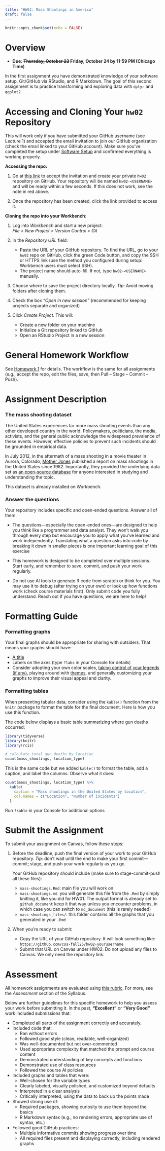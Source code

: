 ```yaml
---
title: "HW02: Mass Shootings in America"
draft: false
---
```


```r
knitr::opts_chunk$set(echo = FALSE)
```

# Overview
*
**Due: ~~Thursday, October 23~~ Friday, October 24 by 11:59 PM (Chicago Time)**

In the first assignment you have demonstrated knowledge of your software setup, Git/GitHub via RStudio, and R Markdown. The goal of this second assignment is to practice transforming and exploring data with `dplyr` and `ggplot2`.


# Accessing and Cloning Your `hw02` Repository

::: {.callout-important}
This will work only if you have submitted your GitHub username (see Lecture 1) and accepted the email invitation to join our GitHub organization (check the email linked to your GitHub account). Make sure you’ve completed the setup under [Software Setup](../setup/index.qmd) and confirmed everything is working properly.
:::

**Accessing the repo:** 

1. Go at [this link](https://classroom.github.com/a/pky4Murt) to accept the invitation and create your private `hw02` repository on GitHub. Your repository will be named `hw02-<USERNAME>` and will be ready within a few seconds. If this does not work, see the note in red above.

2. Once the repository has been created, click the link provided to access it.


**Cloning the repo into your Workbench:**

1. Log into *Workbench* and start a new project:  
   *File > New Project > Version Control > Git*

2. In the *Repository URL* field:
   - Paste the URL of your GitHub repository. To find the URL, go to your `hw02` repo on GitHub, click the green Code button, and copy the SSH or HTTPS link (use the method you configured during setup: Workbench users must select SSH).
   - The project name should auto-fill. If not, type `hw02-<USERNAME>` manually.

3. Choose where to save the project directory locally. *Tip:* Avoid moving folders after cloning them.  

4. Check the box *"Open in new session"* (recommended for keeping projects separate and organized)

5. Click *Create Project*. This will:
   - Create a new folder on your machine  
   - Initialize a Git repository linked to GitHub  
   - Open an RStudio Project in a new session


# General Homework Workflow

See [Homework 1](hw01.qmd) for details. The workflow is the same for all assignments (e.g., accept the repo, edit the files, save, then Pull – Stage – Commit – Push).


# Assignment Description

### The mass shooting dataset

The United States experiences far more mass shooting events than any other developed country in the world. Policymakers, politicians, the media, activists, and the general public acknowledge the widespread prevalence of these events. However, effective policies to prevent such incidents should be grounded in empirical data.

In July 2012, in the aftermath of a mass shooting in a movie theater in Aurora, Colorado,
[Mother Jones](https://www.motherjones.com/politics/2012/07/mass-shootings-map/) published a report on mass shootings in the United States since 1982. Importantly, they provided the underlying data set as [an open-source database](https://www.motherjones.com/politics/2012/12/mass-shootings-mother-jones-full-data/) for anyone interested in studying and understanding the topic.

This dataset is already installed on Workbench.

<!--
This dataset in included in the [`rcis`](https://github.com/css-materials/rcis) library on GitHub. 

* If you are working on Workbench, you should have everything already installed. Simply load the library by typing in your console `library(rcis)`, then load the dataset by typing `data("mass_shootings")`. Type `?mass_shootings` for detailed information on the variables and other coding information. I'd suggest to work with R version 4.2 on Workbench

* If you are using R on your local computer, you first need to install the `rcis` by typing in your console `remotes::install_github("css-materials/rcis")`. If you don't already have the `remotes` library installed, you will get an error. Go back and install it first using `install.packages()`, then install `rcis`. Finally, the mass shootings dataset can be loaded using `data("mass_shootings")`. Use the help function in R `?mass_shootings` for detailed information on the variables and other coding information.
-->

### Answer the questions

Your repository includes specific and open-ended questions. Answer all of them.

::: {.callout-note}

- The questions—especially the open-ended ones—are designed to help you think like a programmer and data analyst. They won’t walk you through every step but encourage you to apply what you’ve learned and work independently. Translating what a question asks into code by breaking it down in smaller pieces is one important learning goal of this exercise

- This homework is designed to be completed over multiple sessions. Start early, and remember to save, commit, and push your work regularly.

- Do not use AI tools to generate R code from scratch or think for you. You may use it to debug (after trying on your own) or look up how functions work (check course materials first). Only submit code you fully understand. Reach out if you have questions, we are here to help!
:::


# Formatting Guide

### Formatting graphs

Your final graphs should be appropriate for sharing with outsiders. That means your graphs should have:

* [A title](http://r4ds.had.co.nz/graphics-for-communication.html#label)
* Labels on the axes (type `?labs` in your Console for details)
* Consider adopting your own color scales, [taking control of your legends (if any)](http://www.cookbook-r.com/Graphs/Legends_(ggplot2)/), playing around with [themes](https://ggplot2.tidyverse.org/reference/index.html#section-themes), and generally customizing your graphs to improve their visual appeal and clarity.


### Formatting tables

When presenting tabular data, consider using the `kable()` function from the `knitr` package to format the table for the final document. Here is how you use this function.

The code below displays a basic table summarizing where gun deaths occurred:
```r
library(tidyverse)
library(knitr)
library(rcis)
```

```r
# calculate total gun deaths by location
count(mass_shootings, location_type)
```

This is the same code but we added `kable()` to format the table, add a caption, and label the columns. Observe what it does:
```r
count(mass_shootings, location_type) %>%
  kable(
    caption = "Mass shootings in the United States by location",
    col.names = c("Location", "Number of incidents")
  )
```

Run `?kable` in your Console for additional options

<!-- We expect you to use this function for formatting tabular data in this and future assigments. -->


# Submit the Assignment

To submit your assignment on Canvas, follow these steps:

1. Before the deadline, push the final version of your work to your GitHub repository. *Tip:* don’t wait until the end to make your first commit—commit; stage, and push your work regularly as you go.

   Your GitHub repository should include (make sure to stage-commit-push all these files):
   - `mass-shootings.Rmd`: main file you will work on
   - `mass-shootings.md`: you will generate this file from the `.Rmd` by simply knitting it, like you did for HW01. The output format is already set to `github_document` keep it that way unless you encounter problems, in which case you can switch to `md_document` (this is rarely needed)
   - `mass-shootings_files/`: this folder contains all the graphs that you generated in your `.Rmd`

2. When you're ready to submit:
   - Copy the URL of your GitHub repository. It will look something like: `https://github.com/css-fall25/hw02-yourusername`
   - Submit that URL on Canvas under HW02. Do not upload any files to Canvas. We only need the repository link.


# Assessment

All homework assignments are evaluated using [this rubric](https://docs.google.com/spreadsheets/d/1RAgv09Wn62X7-xsSb5bGBmEqAMFKh_om/edit?usp=sharing&ouid=112534119211880791899&rtpof=true&sd=true). For more, see the *Assessment* section of the Syllabus. 

Below are further guidelines for this specific homework to help you assess your work before submitting it. In the past, **"Excellent"** or **"Very Good"** work included submissions that:

- Completed all parts of the assignment correctly and accurately.
- Included code that:
  - Ran without errors
  - Followed good style (clean, readable, well-organized)
  - Was well-documented but not over-commented
  - Used appropriate complexity that matched the prompt and course content
  - Demonstrated understanding of key concepts and functions
  - Demonstrated use of class resources 
  - Followed the course AI policies
- Included graphs and tables that were:
  - Well-chosen for the variable types
  - Clearly labeled, visually polished, and customized beyond defaults
  - Interpreted in a clear analysis
  - Critically interpreted, using the data to back up the points made
- Showed strong use of:
  - Required packages, showing curiosity to use them beyond the basics
  - R Markdown syntax (e.g., no rendering errors, appropriate use of syntax, etc.)
- Followed good GitHub practices:
  - Multiple informative commits showing progress over time
  - All required files present and displaying correctly, including rendered graphs

<!--

- "Excellent" under the "Achievement" element of the rubric might include correctly completing at least some of the optional parts of the questions.

*Needs improvement:* Doesn't complete all components. Code is too minimal, poorly written, and/or not documented. Plots are not correct and/or too minimal (e.g., same type of plot for each graph, or doesn't use plots appropriate for the variables being analyzed, or missing labels/titles, or leave default without experimenting). Does not follow or follows incorrectly the provided formatting guide. Shows partial or incomplete understanding of the packages needed for the assignment. Interpretation is lacking or incomplete. No record of commits other than the final push to GitHub (we expect students to commit often).

*Good:* Solid effort. Hits all the elements. Minor omissions but no clear mistakes. Easy to follow (both the code and the output). Shows sufficient understanding of the packages needed for the assignment.

*Excellent:* Finished all components of the assignment correctly. Code is well-documented (both self-documented and with additional comments as necessary). Graphs and tables are properly labeled, well-executed, and carefully chosen. Analysis is clear and easy to follow (e.g., graphs are labeled clearly and/or additional text to describe how you interpret the output). Shows solid understanding of the packages needed for the assignment. Repo shows history of multiple commits to back up and show a progression in the work.
-->

<!--
# Acknowledgments

The initial version of this homework was developed by Benjamin Soltoff  (“Computing for the Social Sciences” licensed under the CC BY-NC 4.0 Creative Commons License). Further implementations have been developed by Sabrina Nardin.

{r child = here::here("R", "_ack_ben.Rmd")}

[^clean]: For the purposes of this assignment, some data cleaning of the underlying raw data have been performed. You can view the data cleaning code [here](https://github.com/cis-ds/rcis/blob/master/data-raw/mass-shootings.R).
-->